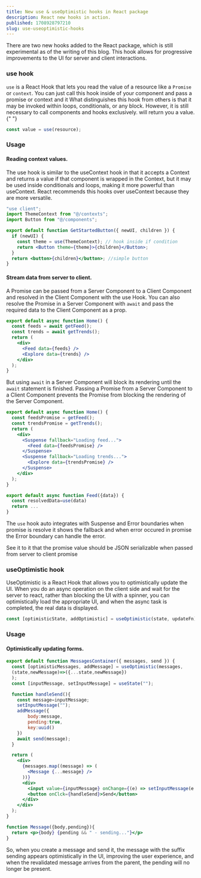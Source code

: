 ```yaml
---
title: New use & useOptimistic hooks in React package
description: React new hooks in action.
published: 1708928797210
slug: use-useoptimistic-hooks
---
```


There are two new hooks added to the React package, which is still experimental as of the writing of this blog. This hook allows for progressive improvements to the UI for server and client interactions.

### use hook

`use` is a React Hook that lets you read the value of a resource
like a `Promise` or `context`. You can just
call this hook inside of your component and pass a promise or context and it
What distinguishes this hook from others is that it may be invoked within loops,
conditionals, or any block. However, it is still necessary to call components
and hooks exclusively. will return you a value.{" "}

```js
const value = use(resource);
```

### Usage

#### Reading context values.

The use hook is similar to the useContext hook in that it accepts a Context and returns a value if that component is wrapped in the Context, but it may be used inside conditionals and loops, making it more powerful than useContext. React recommends this hooks over useContext because they are more versatile.

```jsx
"use client";
import ThemeContext from "@/contexts";
import Button from "@/components";

export default function GetStartedButton({ newUI, children }) {
  if (newUI) {
    const theme = use(ThemeContext); // hook inside if condition
    return <Button theme={theme}>{children}</Button>;
  }
  return <button>{children}</button>; //simple button
}
```

#### Stream data from server to client.

A Promise can be passed from a Server Component to a Client Component and resolved in the Client Component with the use Hook. You can also resolve the Promise in a Server Component with `await` and pass the required data to the Client Component as a prop.

```jsx
export default async function Home() {
  const feeds = await getFeed();
  const trends = await getTrends();
  return (
    <div>
      <Feed data={feeds} />
      <Explore data={trends} />
    </div>
  );
}
```

But using `await` in a Server Component will block its rendering until the `await` statement is finished. Passing a Promise from a Server Component to a Client Component prevents the Promise from blocking the rendering of the Server Component.

```jsx
export default async function Home() {
  const feedsPromise = getFeed();
  const trendsPromise = getTrends();
  return (
    <div>
      <Suspense fallback="Loading feed...">
        <Feed data={feedsPromise} />
      </Suspense>
      <Suspense fallback="Loading trends...">
        <Explore data={trendsPromise} />
      </Suspense>
    </div>
  );
}
```

```jsx
export default async function Feed({data}) {
  const resolvedData=use(data)
  return ...
}
```

The `use` hook auto integrates with Suspense and Error boundaries when promise is resolve it shows the fallback and when error occured in promise the Error boundary can handle the error.

<Note>
  See it to it that the promise value should be JSON serializable when passed
  from server to client promise
</Note>

### useOptimistic hook

UseOptimistic is a React Hook that allows you to optimistically update the UI. When you do an async operation on the client side and wait for the server to react, rather than blocking the UI with a spinner, you can optimistically load the appropriate UI, and when the async task is completed, the real data is displayed.

```js
const [optimisticState, addOptimistic] = useOptimistic(state, updateFn);
```

### Usage

#### Optimistically updating forms.

```jsx
export default function MessagesContainer({ messages, send }) {
  const [optimisticMessages, addMessage] = useOptimistic(messages,
  (state,newMessage)=>({...state,newMessage})
  );
  const [inputMessage, setInputMessage] = useState("");

  function handleSend(){
    const message=inputMessage;
    setInputMessage("");
    addMessage({
        body:message,
        pending:true,
        key:uuid()
    })
    await send(message);
  }

  return (
    <div>
      {messages.map((message) => (
        <Message {...message} />
      ))}
      <div>
        <input value={inputMessage} onChange={(e) => setInputMessage(e.target.value)} />
        <button onClck={handleSend}>Send</button>
      </div>
    </div>
  );
}

function Message({body,pending}){
  return <p>{body} {pending && " - sending..."}</p>
}
```

So, when you create a message and send it, the message with the suffix sending appears optimistically in the UI, improving the user experience, and when the revalidated message arrives from the parent, the pending will no longer be present.
